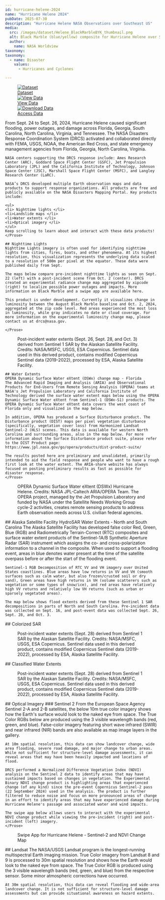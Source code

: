 ```yaml
---
id: hurricane-helene-2024
name: "Hurricane Helene 2024"
pubDate: 2025-07-30
description: "Hurricane Helene NASA Observations over Southeast US"
media:
  src: /images/dataset/Helene_BlackMarbleBYK_thumbnail.png
  alt: Black Marble (blue/yellow) composite for Hurricane Helene over Southeast US.
  author:
    name: NASA Worldview
taxonomy:
taxonomy:
  - name: Disaster
    values:
      - Hurricanes and Cyclones

---
```


<Block>
  <Figure>
    <div style={{ display: 'grid', gridTemplateColumns: '1fr 1fr 1fr', gap: '1rem', width: '100%' }}>
      <a href="/data-catalog" style={{ display: 'block', borderRadius: '1rem', overflow: 'hidden', boxShadow: '0 4px 6px rgba(0,0,0,0.1)', textDecoration: 'none' }}>
        <img src="/images/event/data-catalog.png" alt="Dataset" style={{ width: '100%', height: '200px', objectFit: 'cover' }} />
        <div style={{ padding: '1rem', textAlign: 'center', fontSize: '1.25rem', fontWeight: '600', color: '#2c3d4f' }}>Dataset</div>
      </a>
      <a href="/exploration?datasets=%5B%7B%22id%22%3A%22" style={{ display: 'block', borderRadius: '1rem', overflow: 'hidden', boxShadow: '0 4px 6px rgba(0,0,0,0.1)', textDecoration: 'none' }}>
        <img src="/images/event/data-view.png" alt="View Data" style={{ width: '100%', height: '200px', objectFit: 'cover' }} />
        <div style={{ padding: '1rem', textAlign: 'center', fontSize: '1.25rem', fontWeight: '600', color: '#2c3d4f' }}>View Data</div>
      </a>
      <a href="https://data.disasters.openveda.cloud/browseui/browseui/browseui/#us_svrwx_202504/" style={{ display: 'block', borderRadius: '1rem', overflow: 'hidden', boxShadow: '0 4px 6px rgba(0,0,0,0.1)', textDecoration: 'none' }}>
        <img src="/images/event/download-data.png" alt="Download Data" style={{ width: '100%', height: '200px', objectFit: 'cover' }} />
        <div style={{ padding: '1rem', textAlign: 'center', fontSize: '1.25rem', fontWeight: '600', color: '#2c3d4f' }}>Access Data</div>
      </a>
    </div>
  </Figure>
</Block>

<Block>
    <Prose>
    From Sept. 24 to Sept. 26, 2024, Hurricane Helene caused significant flooding, power outages, and damage across Florida, Georgia, South Carolina, North Carolina, Virginia, and Tennessee. The NASA Disasters Response Coordination System (DRCS) activated and collaborated directly with FEMA, USGS, NOAA, the American Red Cross, and state emergency management agencies from Florida, Georgia, North Carolina, Virginia. 

    NASA centers supporting the DRCS response include: Ames Research Center (ARC), Goddard Space Flight Center (GSFC), Jet Propulsion Laboratory (JPL) and the California Institute of Technology, Johnson Space Center (JSC), Marshall Space Flight Center (MSFC), and Langley Research Center (LaRC).

    NASA’s DRCS developed multiple Earth observation maps and data products to support response organizations. All products are free and publicly available on the NASA Disasters Mapping Portal. Key products include:

    <ul>
    <li> Nighttime lights </li>
    <li>Landslide maps </li>
    <li>Water extents </li>
    <li>Optical imagery </li>
    </ul>
    Keep scrolling to learn about and interact with these data products!
    </Prose>
</Block>

<Block>
    <Prose>

    ## Nighttime Lights
    Nighttime Lights imagery is often used for identifying nighttime lights from cities, fires, boats, and other phenomena. At its highest resolution, this visualization represents the underlying data scaled to a resolution of 500m per pixel at the equator. These data were published daily from Sept.

    The maps below compare pre-incident nighttime lights as seen on Sept. 22 (left) with a post-incident scene from Oct. 2 (center). DRCS created an experimental radiance change map aggregated by xipcode (right) to localize possible power outages and impacts. More information on Black Marble and a swipe app are available here.

    This product is under development. Currently it visualizes change in luminosity between the August Black Marble baseline and Oct. 2, 2024, aggregated at the zip code level. Red areas experienced the most loss in luminosity, while gray indicates no date or cloud coverage. For more information on the experimental luminosity change map, please contact us at drcs@nasa.gov.

    </Prose>
</Block>

<Block>
  <Prose> 
    <Figure>
    <Map
      datasetId='hurricane-helene-2024'
      layerId='nighttimeCompare'
      dateTime='2024-09-22'
      zoom={6.5}
      center={[-84.3856, 33.7588]}
      compareDateTime='2024-10-02'
    />
    <Caption
      attrAuthor='NASA'
      attrUrl='https://nasa.gov/'
    >
    Post-incident water extents (Sept. 26, Sept. 28, and Oct. 3) derived from Sentinel 1 SAR by the Alaskan Satellite Facility. Credits: NASA/MSFC, USGS, ESA Copernicus. Sentinel data used in this derived product, contains modified Copernicus Sentinel data (2019-2022), processed by ESA, Alaska Satellite Facility.
    </Caption>
    </Figure>
  </Prose>
</Block>


<Block>
    <Prose>

    ## Water Extents
    OPERA Dynamic Surface Water eXtent (DSWx) change map - Florida
    The Advanced Rapid Imaging and Analysis (ARIA) and Observational Products for End-Users from Remote Sensing Analysis (OPERA) teams at NASA's Jet Propulsion Laboratory and California Institute of Technology derived the surface water extent maps below using the OPERA Dynamic Surface Water eXtent from Sentinel-1 (DSWx-S1) products. The OPERA Dynamic Surface Water eXtent data covers the west coast of Florida only and visualized in the map below.

    In addition, OPERA has produced a Surface Disturbance product. The Disturbance product (DIST) maps per pixel vegetation disturbance (specifically, vegetation cover loss) from Harmonized Landsat Sentinel-2 (HLS) scenes. This data is available for western North Carolina and surrounding areas, also in the map below. For more information about the Surface Disturbance product suite, please refer to the DIST Product page: https://www.jpl.nasa.gov/go/opera/products/dist-product-suite/

    The results posted here are preliminary and unvalidated, primarily intended to aid the field response and people who want to have a rough first look at the water extent. The ARIA-share website has always focused on posting preliminary results as fast as possible for disaster response.
    </Prose>
</Block>

<Block>
  <Prose> 
    <Figure>
    <Map
      datasetId='hurricane-helene-2024'
      layerId='dswx-water-extent-bwtr'
      dateTime='2024-09-26'
      zoom={10}
      center={[-82.8067, 30.4563]}
    />
    <Caption
      attrAuthor='NASA'
      attrUrl='https://nasa.gov/'
    >
    OPERA Dynamic Surface Water eXtent (DSWx) Hurricane Helene. Credits: NASA JPL-Caltech ARIA/OPERA Team. The OPERA project, managed by the Jet Propulsion Laboratory and funded by NASA under the Satellite Needs Working Group cycle-2 activities, creates remote sensing products to address Earth observation needs across U.S. civilian federal agencies.
    </Caption>
    </Figure>
  </Prose>
</Block>

<Block>
    <Prose>
    ## Alaska Satellite Facility HydroSAR Water Extents - North and South Carolina
    The Alaska Satellite Facility has developed false color Red, Green, Blue (RGB) and Radiometrically Terrain-Correct (RTC) composites and surface water extent products of the Sentinel-1A/B Synthetic Aperture Radar (SAR) instrument which assigns the co- and cross-polarization information to a channel in the composite. When used to support a flooding event, areas in blue denotes water present at the time of the satellite overpass before or after the start of the flooding event.

    Sentinel-1 RGB Decomposition of RTC VV and VH imagery over United States coastlines. Blue areas have low returns in VV and VH (smooth surfaces such as calm water, but also frozen/crusted soil or dry sand), Green areas have high returns in VH (volume scatterers such as vegetation or some types of snow/ice), and red areas have relatively high VV returns and relatively low VH returns (such as urban or sparsely vegetated areas).

    The map below shows flood extents derived from these Sentinel 1 SAR decompositions in parts of North and South Carolina. Pre-incident data was collected on Sept. 16, and post-event data was collected Sept. 26, Sept. 28, and Oct. 3.
  </Prose>
</Block>

<Block>
  <Prose> 
    ## Colorized SAR
    <Figure>
    <Map
      datasetId='hurricane-helene-2024'
      layerId='sentinel-1-S1A_rgb_gpufed'
      dateTime='2024-09-28'
      zoom={7}
      center={[-81.2668, 35.1586]}
    />
    <Caption
      attrAuthor='NASA'
      attrUrl='https://nasa.gov/'
    >
    Post-incident water extents (Sept. 28) derived from Sentinel 1 SAR by the Alaskan Satellite Facility. Credits: NASA/MSFC, USGS, ESA Copernicus. Sentinel data used in this derived product, contains modified Copernicus Sentinel data (2019-2022), processed by ESA, Alaska Satellite Facility.
    </Caption>
    </Figure>
  </Prose>
</Block>

<Block>
  <Prose> 
    ## Classified Water Extents
    <Figure>
    <Map
      datasetId='hurricane-helene-2024'
      layerId='sentinel1-S1A-IW'
      dateTime='2024-09-28'
      zoom={9}
      center={[-81.056, 33.9985]}
    />
    <Caption
      attrAuthor='NASA'
      attrUrl='https://nasa.gov/'
    >
    Post-incident water extents (Sept. 28) derived from Sentinel 1 SAR by the Alaskan Satellite Facility. Credits: NASA/MSFC, USGS, ESA Copernicus. Sentinel data used in this derived product, contains modified Copernicus Sentinel data (2019-2022), processed by ESA, Alaska Satellite Facility.
    </Caption>
    </Figure>
  </Prose>
</Block>

<Block>
    <Prose>
    ## Optical Imagery
    ### Sentinel 2
    From the European Space Agency Sentinel 2-A and 2-B satellites, the below 10m true color imagery shows how the Earth's surface would look to the naked eye from space. The True Color RGBs below are produced using the 3 visible wavelength bands (red, green, and blue). False-color imagery featuring short wave infrared (SWIR) and near infrared (NIR) bands are also available as map image layers in the gallery.

    At 10m spatial resolution, this data can show landcover change, wide area flooding, severe road damage, and major change to urban areas. While not sufficient for structure-level damage assessments, it can reveal areas that may have been heavily impacted and locations of flood.

    DRCS performed a Normalized Difference Vegetation Index (NDVI) analysis on the Sentinel 2 data to identify areas that may have sustained impacts based on changes in vegetation. The Experimental Binary NDVI change product is highlighting areas that experienced change (of any kind) since the pre-event Copernicus Sentinel-2 pass (22 September 2024) used in the analysis. The product is further filtered to reduce noise and focus on more pronounced areas of change in an effort to identify areas that may have experienced damage during Hurricane Helene's passage and associated water and wind impacts.

    The swipe app below allows users to interact with the experimental NDVI change product while viewing the pre-incident (right) and post-incident (left) imagery.
    </Prose>
</Block>


<Block>
  <Prose> 
    <Figure>
    <Map
      datasetId='hurricane-helene-2024'
      layerId='ndvi-change-hurricane-helene-202409-v3'
      dateTime='2024-10-02'
      zoom={8.5}
      center={[-82.2668, 34.1586]}
    />
    <Caption
      attrAuthor='NASA'
      attrUrl='https://nasa.gov/'
    >
      Swipe App for Hurricane Helene - Sentinel-2 and NDVI Change Map
    </Caption>
    </Figure>
  </Prose>
</Block>

<Block>
  <Prose> 
    ## Landsat
    The NASA/USGS Landsat program is the longest-running multispectral Earth imaging mission. True Color imagery from Landsat 8 and 9 is processed to 30m spatial resolution and shows how the Earth would look to the naked eye from space. The True Color RGB is produced using the 3 visible wavelength bands (red, green, and blue) from the respective sensor. Some minor atmospheric corrections have occurred.

    At 30m spatial resolution, this data can reveal flooding and wide-area landcover change. It is not sufficient for structure-level damage assessments but can provide situational awareness on hazard extents.
  </Prose>
</Block>